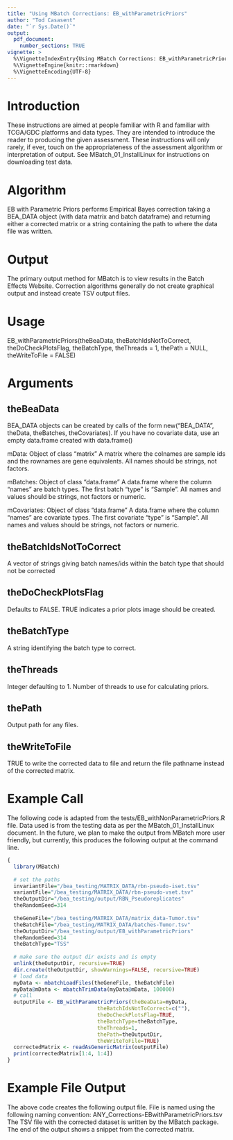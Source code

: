 ```yaml
---
title: "Using MBatch Corrections: EB_withParametricPriors"
author: "Tod Casasent"
date: "`r Sys.Date()`"
output: 
  pdf_document:
    number_sections: TRUE
vignette: >
  %\VignetteIndexEntry{Using MBatch Corrections: EB_withParametricPriors}
  %\VignetteEngine{knitr::rmarkdown}
  %\VignetteEncoding{UTF-8}
---
```


# Introduction

These instructions are aimed at people familiar with R and familiar with TCGA/GDC platforms and data types. They are intended to introduce the reader to producing the given assessment. These instructions will only rarely, if ever, touch on the appropriateness of the assessment algorithm or interpretation of output. See MBatch_01_InstallLinux for instructions on downloading test data.

# Algorithm

EB with Parametric Priors performs Empirical Bayes correction taking a BEA_DATA object (with data matrix and batch dataframe) and returning either a corrected matrix or a string containing the path to where the data file was written.

# Output

The primary output method for MBatch is to view results in the Batch Effects Website. Correction algorithms generally do not create graphical output and instead create TSV output files.

# Usage

EB_withParametricPriors(theBeaData, theBatchIdsNotToCorrect,
theDoCheckPlotsFlag, theBatchType, theThreads = 1, thePath = NULL,
theWriteToFile = FALSE)

# Arguments

## theBeaData

BEA_DATA objects can be created by calls of the form new("BEA_DATA", theData, theBatches, theCovariates). If you have no covariate data, use an empty data.frame created with data.frame()

mData:
Object of class "matrix" A matrix where the colnames are sample ids and the rownames are gene equivalents. All names should be strings, not factors.

mBatches:
Object of class "data.frame" A data.frame where the column "names" are batch types. The first batch "type" is "Sample". All names and values should be strings, not factors or numeric.

mCovariates:
Object of class "data.frame" A data.frame where the column "names" are covariate types. The first covariate "type" is "Sample". All names and values should be strings, not factors or numeric.

## theBatchIdsNotToCorrect
A vector of strings giving batch names/ids within the batch type that should not be corrected

## theDoCheckPlotsFlag
Defaults to FALSE. TRUE indicates a prior plots image should be created.

## theBatchType
A string identifying the batch type to correct.

## theThreads
Integer defaulting to 1. Number of threads to use for calculating priors.

## thePath
Output path for any files.

## theWriteToFile
TRUE to write the corrected data to file and return the file pathname instead of the corrected matrix.

# Example Call

The following code is adapted from the tests/EB_withNonParametricPriors.R file. Data used is from the testing data as per the MBatch_01_InstallLinux document. In the future, we plan to make the output from MBatch more user friendly, but currently, this produces the following output at the command line.

```r
{
  library(MBatch)
  
  # set the paths
  invariantFile="/bea_testing/MATRIX_DATA/rbn-pseudo-iset.tsv"
  variantFile="/bea_testing/MATRIX_DATA/rbn-pseudo-vset.tsv"
  theOutputDir="/bea_testing/output/RBN_Pseudoreplicates"
  theRandomSeed=314
  
  theGeneFile="/bea_testing/MATRIX_DATA/matrix_data-Tumor.tsv"
  theBatchFile="/bea_testing/MATRIX_DATA/batches-Tumor.tsv"
  theOutputDir="/bea_testing/output/EB_withParametricPriors"
  theRandomSeed=314
  theBatchType="TSS"
  
  # make sure the output dir exists and is empty
  unlink(theOutputDir, recursive=TRUE)
  dir.create(theOutputDir, showWarnings=FALSE, recursive=TRUE)
  # load data
  myData <- mbatchLoadFiles(theGeneFile, theBatchFile)
  myData@mData <- mbatchTrimData(myData@mData, 100000)
  # call
  outputFile <- EB_withParametricPriors(theBeaData=myData,
                             theBatchIdsNotToCorrect=c(""),
                             theDoCheckPlotsFlag=TRUE,
                             theBatchType=theBatchType,
                             theThreads=1,
                             thePath=theOutputDir,
                             theWriteToFile=TRUE)
  correctedMatrix <- readAsGenericMatrix(outputFile)
  print(correctedMatrix[1:4, 1:4])
}
```

# Example File Output

The above code creates the following output file. File is named using the following naming convention:
ANY_Corrections-EBwithParametricPriors.tsv
The TSV file with the corrected dataset is written by the MBatch package. The end of the output shows a snippet from the corrected matrix.
